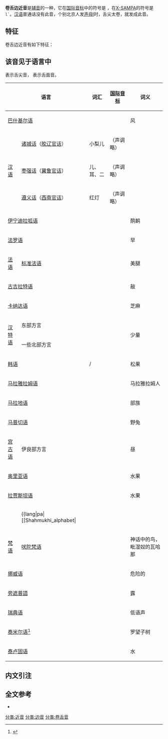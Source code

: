 {{Infobox IPA
|ipa symbol=ɭ
|ipa number=156
|decimal=621
|x-sampa=l`
|kirshenbaum=l.
|braille=256
|braille2=l
|imagefile=Retroflex lateral approximant (vector).svg
|imagesize=150px
}}
'''卷舌边近音'''是[[辅音|辅音]]的一种，它在[[国际音标|国际音标]]中的符号是 {{IPA|/ɭ/}}，在[[X-SAMPA|X-SAMPA]]的符号是 <tt>l`</tt>。[[汉语|汉语]]普通话没有此音，个别北京人发[[声母|声母]]l时，舌尖太卷，就发成此音。

==特征==
卷舌边近音有如下特征：
{{近音}}
{{捲舌音}}
{{濁音}}
{{口腔輔音}}
{{邊音}}
{{肺部氣流音}}

==该音见于语言中==
{{IPA|[ɭ̺]}} 表示舌尖音，{{IPA|[ɭ̻]}} 表示舌面音。
{|class="wikitable" border="1" style="text-align:center"
!colspan="2"|语言!!词汇!![[国际音标|国际音标]]!!词义!!注释
|-
|colspan=2| [[巴什基尔语|巴什基尔语]]
| {{lang|ba|е'''л'''}}
|align=center| {{Audio-IPA|Ba-ел.ogg|[jɪ̞ɭ]}}
| 风
| 舌尖卷舌边音；出现在前元音环境。
|-
|rowspan=3|[[汉语|汉语]]||[[诸城话|诸城话]]（[[胶辽官话|胶辽官话]]）||小梨儿||{{IPA|[ɕiɔ ɭəɻ]}}（声调略）|| ||style="text-align:left"|见于[[儿化|儿化]]时的声母卷舌现象。
|-
|[[枣强话|枣强话]]（[[冀鲁官话|冀鲁官话]]）||儿、耳、二||{{IPA|[ɭ̩]}}（声调略）|| ||style="text-align:left"|日母“儿类字”的读法。另有：[[淄博话|淄博话]]读 {{IPA|[ɭə]}}，[[巨鹿话|巨鹿话]]读 {{IPA|[əɭ]}}。
|-
|[[遵义话|遵义话]]（[[西南官话|西南官话]]）||红灯||{{IPA|[hong dəɭ̩/dʌɭ̩]}}（声调略）||||style="text-align:left"|若字尾有辅音，儿化的卷舌边近音会取代其辅音。同时日母儿类字也会出现不卷舌的读音{{IPA|[le]}}。
|-
|colspan="2"|[[伊宁迪拉呱语|伊宁迪拉呱语]]||{{lang|aoi-Latn|[[拉丁字母|''ma'''rl'''uwiya'']]}}||{{IPA|[maɭuwija]}}||鸸鹋||
|-
|colspan=2| [[法罗语|法罗语]]
| {{lang|aoi-Latn|ár'''l'''a}}
|align=center| {{IPA|[ɔɻɭa]}}
| 早
| {{IPA|/l/}}在{{IPA|/ɹ/}}后的同位异音。参见[[法罗语音系|法罗语音系]]
|-
|[[法语|法语]]
|[[标准法语|标准法语]]{{sfnp|Ladefoged|Maddieson|1996|p=192}}
| {{lang|fr|[[French_alphabet|be'''ll'''e jambe]]}}
|align=center| {{IPA|[bɛɭ ʒɑ̃b]}}
| 美腿
| 部分使用者{{IPA|/l/}}在{{IPA|/f/}}和{{IPA|/ʒ/}}前的同位异音。{{sfnp|Ladefoged|Maddieson|1996|p=192}}参见[[法语音系|法语音系]]
|-
| colspan="2" | [[古吉拉特语|古吉拉特语]]
| {{lang|gu|[[古吉拉特文|ન'''ળ''']]}}
|align=center| {{IPA|[nəɭə]}}
| 敲
| 记作{{angbr|{{lang|gu|ળ}}}}。读作{{IPA|/ɭə/}}。<ref name="masica">{{Harvcoltxt|Masica|1991|p=97}}</ref>
|-
|colspan="2"|[[卡纳达语|卡纳达语]]||{{lang|kn-Knda|[[卡纳达文|ಎಳ್ಳು]]}}||{{IPA|[ˈeɭɭu]}}||芝麻||style="text-align:left"|对应的字母是 <{{lang|kn|ಳ}}>。
|-
| rowspan=2 | [[汉特语|汉特语]]
| 东部方言
| rowspan=2 | {{lang|kca|пу'''ӆ'''}}
| rowspan=2 align=center| {{IPA|[puɭ]}}
| rowspan=2 | 少量
| rowspan=2 |
|-
| 一些北部方言
|-
| colspan="2" |[[韩语|韩语]]
| {{lang|ko|[[谚文|솔]]}} / {{lang|ko-Latn|[[文化观光部2000年式|so'''l''']]}}
|align=center| {{IPA|[soɭ]}}
|松果
|记作{{angbr|{{lang|ko|ㄹ}}}}。也可能读作{{IPA|/l/}}。在音节首是{{IPA|/ɾ/}}
|-
|colspan="2"|[[马拉雅拉姆语|马拉雅拉姆语]]||{{lang|ml-Mlym|[[马拉雅拉姆文|മലയാളി]]}}||{{IPA|[mɐl̪əjɐ̞ːɭ̺̠ɪ]}}||马拉雅拉姆人||style="text-align:left"|对应的字母是 <{{lang|ml|ള}}>，是舌尖音，发音部位靠后。
|-
|colspan="2"|[[马拉地语|马拉地语]]||{{lang|mr-Deva|[[天城文|कुळ]]}}||{{IPA|[kuɭa]}}||部族||style="text-align:left"|对应的字母是 <{{lang|mr|ळ}}>。
|-
|colspan=2| [[马普切语|马普切语]]{{sfnp|Sadowsky|Painequeo|Salamanca|Avelino|2013|p=90}}
| {{lang|arn|[[Mapudungun_alphabet|ma'''r'''a]]}}
|align=center| {{IPA|[ˈmɐ̝ɭɜ]}}
| 野兔
| {{IPA|/ʐ/}}可能的实现之一；可能是{{IPAblink|ʐ}}或{{IPAblink|ɻ}}。{{sfnp|Sadowsky|Painequeo|Salamanca|Avelino|2013|p=90}}
|-
|[[宫古语|宫古语]]
|伊良部方言
|{{lang|mvi|[[Ryukyuan_languages#Orthography|昼間<br />ピィルマ]]}}
|align=center| {{Ipa|[pɭːma]}}
|昼
|{{IPA|/ɾ/}}除音节首外的同位异音。
|-
| colspan="2" | [[奥里亚语|奥里亚语]]
| {{lang|or|[[奥里亚文|ଫ'''ଳ''']]}}
|align=center| {{IPA|[pʰɔɭɔ]}}
| 水果
| 记作{{angbr|{{lang|or|ଳ}}}}。读作{{IPA|/ɭɔ/}}。<ref name="masica">{{Harvcoltxt|Masica|1991|p=97}}</ref>
|-
|colspan=2| [[拉贾斯坦语|拉贾斯坦语]]
| {{lang|raj|फ'''ळ'''}}
|align=center| {{IPA|[pʰəɭ]}}
| 水果
|记作⟨ळ⟩。
|-
| {{lang|en|[[Shahmukhi_alphabet|Shahmukhi]]}}
| {{lang|pa|[[Shahmukhi_alphabet|{{nastaliq]]|rtl=yes}}
|-
|[[梵语|梵语]]
|[[吠陀梵语|吠陀梵语]]
| {{lang|sa|[[天城文|गरु'''ळ''']]}}
|align=center| {{IPA|[gɐruɭɐ]}}
| 神话中的鸟，毗湿奴的瓦哈那
| 记作{{angbr|{{lang|sa|ळ}}}}。读作{{IPA|/ɭɐ/}}。此辅音出现在吠陀梵语，但在古典梵语演变为ड。参见[[吠陀梵语|吠陀梵语]]和[[梵语音系|梵语音系]]。
|-
|colspan="2"|[[挪威语|挪威语]]||{{lang|no|[[挪威语字母|''fa'''rl'''ig'']]}}||{{IPA|[fɑːɭi]}}||危险的||style="text-align:left"|东部和中部方言
|-
|colspan="2"|[[旁遮普語|旁遮普語]]||{{lang|pa-Guru|[[古木基文|ਤ੍ਰੇਲ਼]]}}||{{IPA|[t̪reɪɭ]}}||露||style="text-align:left"|对应的字母是 <{{lang|pa|ਲ਼}}>，多见于乡下口音。
|-
|colspan="2"|[[瑞典语|瑞典语]]||{{lang|sv|[[瑞典语字母|''so'''rl''''']]}}||{{Audio-IPA|sv-sorl.ogg|[soːɭ]}}||低语声||style="text-align:left"|见[[瑞典语发音|瑞典语发音]]。
|-
|colspan="2"|[[泰米尔语|泰米尔语]]<ref>{{Harvcoltxt|Keane|2004|p=111}}</ref>||{{lang|ta-Taml|[[泰米尔文|புளி]]}}||{{IPA|[puɭi]}}||罗望子树||style="text-align:left"|对应的字母是 <{{lang|ta|ள்}}>。
|-
|colspan="2"|[[泰卢固语|泰卢固语]]||{{lang|te-Telu|[[泰卢固文|నీళ్ళు]]}}||{{IPA|[niːɭːu]}}||水||style="text-align:left"|对应的字母是 <{{lang|te|ళ}}>。
|}

==内文引注==
{{reflist}}

==全文参考==
*{{Citation
|last = Keane
|first = Elinor
|year= 2004
|title=Tamil
|journal=Journal of the International Phonetic Association
|volume=34
|issue=1
|pages=111–116
}}

{{Consonants}}

[[分类:近音|分类:近音]]
[[分类:边音|分类:边音]]
[[分类:卷舌音|分类:卷舌音]]